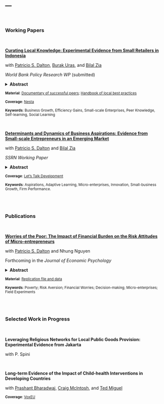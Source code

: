 ---
---

<br>


### Working Papers

<br>

[__Curating Local Knowledge: Experimental Evidence from Small Retailers in Indonesia__](files/CuratingKnowledge_Indonesia.pdf)

with [Patricio S. Dalton](https://sites.google.com/site/psdalton/), [Burak Uras](https://sites.google.com/site/burakruras/), and [Bilal Zia](https://sites.google.com/site/decbilalzia/home)

*World Bank Policy Research WP* (submitted)

<details>
<summary>**Abstract**</summary>

> <sub>Business practices and performance vary widely among local peers. This paper identifies key determinants of such heterogeneity among a sample of small urban retail shops in Indonesia, and experimentally tests whether learning about the best practices of local peers is valuable for business growth. Through extensive baseline quantitative and qualitative fieldwork, the study develops a handbook that associates specific business practices with performance and provides detailed implementation guidance informed by exemplary local shop owners. Instead of offering formal training or in-depth counseling, this handbook is simply distributed to a randomly selected sample of shop owners and complemented with three experiential learning modules: one group is invited to watch a documentary video on experiences of highly successful peers, another is offered light in-shop assistance on the implementation of the hand-book, and a third group is offered both. Eighteen months after the intervention, the study finds no effect of offering the handbook alone, but significant impact on practice adoption when the handbook is coupled with experiential learning. On business performance, the study finds sizable and significant improvements as well, up to an increase of 35 percent in profits and an increase of 16.7 percent in revenues. The types of practices adopted map these performance improvements to efficiency gains rather than other channels. The analysis suggests that these interventions are simple, scalable, and highly cost-effective.</sub>

</details>

<p>

<sup> **Material**: [Documentary of successful peers](https://www.youtube.com/watch?v=7kNz0k7-y4E&feature=youtu.be); <a href="files/LearningFromPeers_Handbook.pdf" class="image fit">Handbook of local best practices</a>

<sup> **Coverage**: [Nesta](https://www.nesta.org.uk/blog/dont-overlook-local-skills-effective-policies-improve-business-practice/)

<sup> **Keywords**: Business Growth, Efficiency Gains, Small-scale Enterprises, Peer Knowledge, Self-learning, Social Learning

<br>


[__Determinants and Dynamics of Business Aspirations: Evidence from Small-scale Entrepreneurs in an Emerging Market__](https://papers.ssrn.com/sol3/papers.cfm?abstract_id=3128196)

with [Patricio S. Dalton](https://sites.google.com/site/psdalton/research) and [Bilal Zia](https://sites.google.com/site/decbilalzia/home)

*SSRN Working Paper*

<details>
<summary>**Abstract**</summary>

> <sub>Small-scale entrepreneurs are ubiquitous in emerging market economies, yet very few graduate to become larger businesses. We ask whether such entrepreneurs even aspire to grow, and if so, on which dimensions of the business? What factors inﬂuence these aspirations, how realistic are they, and do entrepreneurs dynamically update them based on realized outcomes? Using a unique panel data set of small-scale retailers in Indonesia, we show that the average business has strong short- and long-term aspirations for growth in shop size, number of employees, number of customers, and sales. Yet, more than half of the businesses report no aspirations for growth in the next 12 months, and 16 percent fail to imagine an ideal business over the long-term. Entrepreneurs with low proﬁts, business skills, and agency beliefs, as well as those who are older, female, and less educated have significantly lower aspirations. Analysis from a year later shows that most entrepreneurs fail to set realistic aspirations at baseline, but significantly adjust their aspirations to realistic levels with realized outcomes. The analysis also shows baseline aspirations are a strong predictor of measures of business expansion and innovation, as well as performance outcomes a year later.</sub>

</details>

<p>

<sup> **Coverage**: [Let's Talk Development](http://blogs.worldbank.org/developmenttalk/what-are-business-aspirations-worth-developing-countries)

<sup> **Keywords**: Aspirations, Adaptive Learning, Micro-enterprises, Innovation, Small-business Growth, Firm Performance.


<br>
<br>


### Publications

<br>

[__**Worries of the Poor: The Impact of Financial Burden on the Risk Attitudes of Micro-entrepreneurs**__](https://www.sciencedirect.com/science/article/pii/S016748701830727X)

with [Patricio S. Dalton](https://sites.google.com/site/psdalton/) and Nhung Nguyen

Forthcoming in the *Journal of Economic Psychology*


<details>
<summary>**Abstract**</summary>

> <sub>We randomly expose the owners of small retail businesses in Vietnam to scenarios that trigger financial worries and study the effect of this intervention on risk attitudes. Using an incentive-compatible investment game, we ﬁnd that entrepreneurs exposed to financial worries are more likely to seek ﬁnancial risks than those assigned to a placebo treatment. In line with psychological theory on the effect of affective states and stress on risk-taking behavior, this effect is stronger for owners of shops which are smaller and less exposed to large income shocks in their everyday business. We further show that the effect of financial worries on risk attitudes is not explained by changes in the cognitive functioning of the treated. The findings point to the crucial role of financial worries in economic decision-making under poverty.</sub>

</details>

<p>

<sup> **Material**: [Replication file and data](https://www.sciencedirect.com/science/article/pii/S016748701830727X#ec-research-data)

<sup> **Keywords**: Poverty; Risk Aversion; Financial Worries; Decision-making; Micro-enterprises; Field Experiments


<br>
<br>


### Selected Work in Progress

<br>

__Leveraging Religious Networks for Local Public Goods Provision: Experimental Evidence from Jakarta __

with P. Spini

<br>


__Long-term Evidence of the Impact of Child-health Interventions in Developing Countries__

with [Prashant Bharadwaj](https://prbharadwaj.wordpress.com/), [Craig McIntosh](https://gps.ucsd.edu/faculty-directory/craig-mcintosh.html), and [Ted Miguel](http://emiguel.econ.berkeley.edu/)

<sup> **Coverage**: [VoxEU](https://voxeu.org/vox-talks/rcts-long-run)


